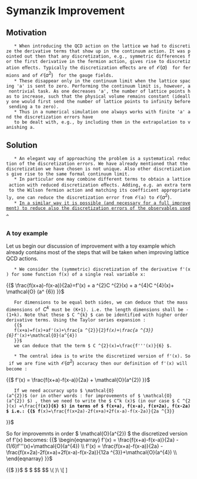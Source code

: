 = Symanzik Improvement =

== Motivation ==

	* When introducing the QCD action on the lattice we had to discretize the derivative terms that show up in the continuum action. It was pointed out then that any discretization, e.g., symmetric differences for the first derivative in the fermion action, gives rise to discretization eﬀects. Typically the discretization eﬀects are of \(\mathcal{O}(a)\)  for fermions and of \(\mathcal{O}(a^2)\)  for the gauge fields.
	* These disappear only in the continuum limit when the lattice spacing 'a' is sent to zero. Performing the continuum limit is, however, a nontrivial task. As one decreases 'a', the number of lattice points has to increase, such that the physical volume remains constant (ideally one would first send the number of lattice points to infinity before sending a to zero).
	* Thus in a numerical simulation one always works with finite 'a' and the discretization errors have
	to be dealt with, e.g., by including them in the extrapolation to vanishing a.


== Solution ==

	* An elegant way of approaching the problem is a systematical reduction of the discretization errors. We have already mentioned that the discretization we have chosen is not unique. Also other discretizations give rise to the same formal continuum limit.
	* In particular one may combine different terms to obtain a lattice action with reduced discretization eﬀects. Adding, e.g. an extra term to the Wilson fermion action and matching its coefficient appropriately, one can reduce the discretization error from \(\mathcal{O}\)(a) to \(\mathcal{O}(a^{2})\).
	* <u>In a similar way it is possible (and necessary for a full improvement) to reduce also the discretization errors of the observables used.</u>
	


=== A toy example ===

Let us begin our discussion of improvement with a toy example which already contains most of the steps that will be taken when improving lattice QCD actions.

	* We consider the (symmetric) discretization of the derivative f'(x) for some function f(x) of a single real variable x:
{{$
\frac{f(x+a)-f(x-a)}{2a}=f'(x) + a ^{2}C ^{2}(x) + a ^{4}C ^{4}(x)+ \mathcal{O} (a^ {6})
}}$	
	For dimensions to be equal both sides, we can deduce that the mass dimensions of \(C ^{k}\) must be (K+1). i.e. the length dimensions shall be -(1+k). Note that these $ C ^{k} $ can be identified with higher order derivative terms. Using the Taylor series expansion :
	{{$
	f(x+a)=f(x)+af'(x)+\frac{a ^{2}}{2}f''(x)+\frac{a ^{3}}{6}f'''(x)+\mathcal{O}(a^{4})  
	}}$ 
	we can deduce that the term $ C ^{2}(x)=\frac{f'''(x)}{6} $. 

	* The central idea is to write the discretized version of f'(x). So if we are fine with \(\mathcal{O}(a^{2})\) accuracy then our definition of f'(x) will become : 
{{$
f'(x) = \frac{f(x+a)-f(x-a)}{2a} + \mathcal{O}(a^{2})    
}}$ 
	If we need accuracy upto $ \mathcal{O}(a^{2})$ (or in other words : for improvements of $ \mathcal{O}(a^{2}) $) , then we need to write the $ C^k (x)$ (in our case $ C ^{2}(x) =\frac{f'''(x)}{6} $) in terms of $ f(x+a), f(x-a), f(x+2a), f(x-2a) $ i.e.:
{{$
f'''(x)=\frac{f(x+2a)-2f(x+a)+2f(x-a)-f(x-2a)}{2a ^{3}}
}}$ 		 	

So for improvemnts in order $ \mathcal{O}(a^{2}) $ the discretized version of f'(x) becomes:
{{$
\begin{eqnarray}
f'(x) = \frac{f(x+a)-f(x-a)}{2a} - (1/6)f'''(x)+\mathcal{O}(a^{4})   \\
f'(x) = \frac{f(x+a)-f(x-a)}{2a} - \frac{f(x+2a)-2f(x+a)+2f(x-a)-f(x-2a)}{12a ^{3}}+\mathcal{O}(a^{4})  \\
\end{eqnarray}
}}$ 


{{$              }}$ 
$  $
$$  $$
\(   )\
\[    ]




